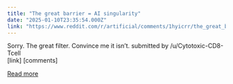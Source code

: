 ```yaml
---
title: "The great barrier = AI singularity"
date: "2025-01-10T23:35:54.000Z"
link: "https://www.reddit.com/r/artificial/comments/1hyicrr/the_great_barrier_ai_singularity/"
---
```


Sorry. The great filter. 
 Convince me it isn’t. 
    submitted by    /u/Cytotoxic-CD8-Tcell  
 [link]   [comments]

[Read more](https://www.reddit.com/r/artificial/comments/1hyicrr/the_great_barrier_ai_singularity/)
